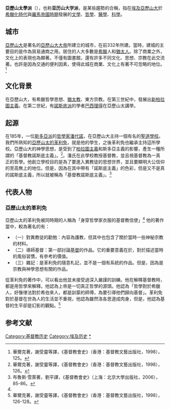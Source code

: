 '''亞歷山太學派'''（{{lang-en| Alexandrian school}}），也称'''亚历山大学派'''，是某些趨勢的合稱，指在[[埃及|埃及]][[亞歷山大|亞歷山大]]於[[希臘化時代|希臘化時代]]與[[羅馬帝國|羅馬帝國時期]]發展的[[文學|文學]]、[[哲學|哲學]]、[[醫學|醫學]]、[[科學|科學]]。

==城市==
[[亞歷山大|亞歷山大]]是著名的[[亞歷山大大帝|亞歷山大大帝]]所建立的城市，在前332年所建。當時，建城的主要目的是作為貿易通商之用。居住的人大多數是[[希臘|希臘]]人和[[猶太人|猶太人]]。除了商業之外，文化上的表現也為顯著。不僅有圖書館，還有許多不同文化、思想、宗教在此交流著。也許是因為交通的便利因素，使得此城在商業、文化上有著不可忽略的地位。<ref>華爾克著，謝受靈等譯，《基督教會史》（香港：基督教文藝出版社，1998），125。</ref>

==文化背景==
在亞歷山大，有希臘哲學思想、[[猶太教|猶太教]]、東方宗教。在第三世紀中，發展出[[新柏拉圖主義|新柏拉圖主義]]。在第二世紀，有[[諾斯底派|諾斯底派]]的學者[[巴西理得|巴西理得]]在亞歷山太講學。

==起源==
在185年，一位[[斯多亞派|斯多亞派]]的[[哲學家|哲學家]][[潘代諾|潘代諾]]，在亞歷山大主持一個有名的[[聖道學校|聖道學校]]。我們所熟知的[[亞歷山太的革利免|亞歷山太的革利免]]，就是他的學生，之後革利免也繼承主持這所學校。亞歷山大的神學思想，是受到了[[柏拉圖主義|柏拉圖主義]]和斯多亞主義的影響，產生一種所謂的「基督教諾斯底主義」。<ref>華爾克著，謝受靈等譯，《基督教會史》（香港：基督教文藝出版社，1998），126。</ref>。潘氏在此學校教授基督教，並且視基督教為一真正的哲學。他創立學校目的是為了要進入異教徒的思想世界，並且要顯明大公信仰的至高無上的地位。但是，因為在其中帶有「諾斯底主義」的色彩，但是又不是真的諾斯底主義，所以就被稱為「基督教諾斯底主義」。<ref name="#1">布魯斯·雪萊著，劉平譯，《基督教會史》（上海：北京大學出版社，2006），85-86。</ref>

==代表人物==
===亞歷山太的革利免===
亞歷山太的革利免被同時期的人稱為「身穿哲學家衣服的基督教信使」<ref name="#1"/>
他的著作當中，較為著名的有：
*（一）對異教徒的勸勉：內容為護教，但其中也包含了關於當時一些神秘宗教的材料。
*（二）導師基督：第一部討論[[基督|基督]]的作品。它的重要意義在於，對於描述當時的風俗習慣，有參考的價值。
*（三）雜記：是革利免的隨意札記，並不是一個有系統的作品。但是，因為是宗教與神學思想有關的作品。

從革利免的著作中，可以看出他並未接受過深入嚴謹的訓練。他在解釋基督教時，都是用哲學來解釋。他認為上帝是一切真正哲學的源頭。他認為「哲學對於希臘人，好像律法對於希伯來人，都是訓蒙的師傅，為要引導他們歸向基督」。革利免對於基督在世為人的生活並不重視，他認為雖然洛各思道成肉身，但是，他認為基督的生平卻是幻影的觀點。<ref>華爾克著，謝受靈等譯，《基督教會史》（香港：基督教文藝出版社，1998），126-128。</ref>

==参考文献==
<div class="references-small">
<references />
</div>

{{Authority control}}
[[Category:基督教历史|Category:基督教历史]]
[[Category:埃及历史|Category:埃及历史]]
[[Category:亞歷山太學派|*]]